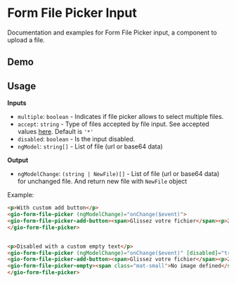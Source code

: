 
<Meta title="Components / From File Picker Input / README" />

# Form File Picker Input

Documentation and examples for Form File Picker input, a component to upload a file.

## Demo

<Story id="components-from-file-picker-input--default"/>

## Usage

**Inputs**
 - `multiple`: `boolean` - Indicates if file picker allows to select multiple files.
 - `accept`: `string` - Type of files accepted by file input. See accepted values [here](https://developer.mozilla.org/en-US/docs/Web/HTML/Element/input/file#unique_file_type_specifiers). Default is `'*'`
 - `disabled`: `boolean` - Is the input disabled.
 - `ngModel`:  `string[]` - List of file (url or base64 data)

**Output**
 - `ngModelChange`:  `(string | NewFile)[]` - List of file (url or base64 data) for unchanged file. And return new file with `NewFile` object

Example:

```html
<p>With custom add button</p>
<gio-form-file-picker (ngModelChange)="onChange($event)">
<gio-form-file-picker-add-button><span>Glissez votre fichier</span><p>250x250 px minimum</p></gio-form-file-picker-add-button>
</gio-form-file-picker>


<p>Disabled with a custom empty text</p>
<gio-form-file-picker (ngModelChange)="onChange($event)" [disabled]="true">
<gio-form-file-picker-add-button><span>Glissez votre fichier</span><p>250x250 px minimum</p></gio-form-file-picker-add-button>
<gio-form-file-picker-empty><span class="mat-small">No image defined</span></gio-form-file-picker-empty>
</gio-form-file-picker>

```
